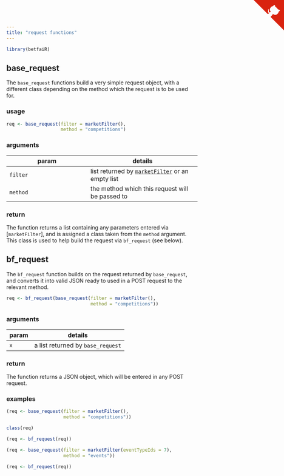 ```yaml
---
title: "request functions"
---
```


```r
library(betfaiR)
```

## base_request

The `base_request` functions build a very simple request object, with a different class depending on the method which the request is to be used for.

### usage

```r
req <- base_request(filter = marketFilter(),
                    method = "competitions")
```

### arguments

param | details
------|--------
`filter` | list returned by [`marketFilter`](marketFilter.html) or an empty list
`method` | the method which this request will be passed to

### return

The function returns a list containing any parameters entered via [`marketFilter`], and is assigned a class taken from the `method` argument.  This class is used to help build the request via `bf_request` (see below).

## bf_request

The `bf_request` function builds on the request returned by `base_request`, and converts it into valid JSON ready to used in a POST request to the relevant method.

```r
req <- bf_request(base_request(filter = marketFilter(),
                               method = "competitions"))
```

### arguments

param | details
------|--------
`x` | a list returned by `base_request`

### return

The function returns a JSON object, which will be entered in any POST request.

### examples

```r
(req <- base_request(filter = marketFilter(),
                     method = "competitions"))

class(req)

(req <- bf_request(req))

(req <- base_request(filter = marketFilter(eventTypeIds = 7),
                     method = "events"))

(req <- bf_request(req))
```


<a href="https://github.com/durtal/betfaiR" class="github-corner"><svg width="80" height="80" viewBox="0 0 250 250" style="fill:#d9230f; color:#fcfcfc; position: absolute; top: 0; border: 0; right: 0;"><path d="M0,0 L115,115 L130,115 L142,142 L250,250 L250,0 Z"></path><path d="M128.3,109.0 C113.8,99.7 119.0,89.6 119.0,89.6 C122.0,82.7 120.5,78.6 120.5,78.6 C119.2,72.0 123.4,76.3 123.4,76.3 C127.3,80.9 125.5,87.3 125.5,87.3 C122.9,97.6 130.6,101.9 134.4,103.2" fill="currentColor" style="transform-origin: 130px 106px;" class="octo-arm"></path><path d="M115.0,115.0 C114.9,115.1 118.7,116.5 119.8,115.4 L133.7,101.6 C136.9,99.2 139.9,98.4 142.2,98.6 C133.8,88.0 127.5,74.4 143.8,58.0 C148.5,53.4 154.0,51.2 159.7,51.0 C160.3,49.4 163.2,43.6 171.4,40.1 C171.4,40.1 176.1,42.5 178.8,56.2 C183.1,58.6 187.2,61.8 190.9,65.4 C194.5,69.0 197.7,73.2 200.1,77.6 C213.8,80.2 216.3,84.9 216.3,84.9 C212.7,93.1 206.9,96.0 205.4,96.6 C205.1,102.4 203.0,107.8 198.3,112.5 C181.9,128.9 168.3,122.5 157.7,114.1 C157.9,116.9 156.7,120.9 152.7,124.9 L141.0,136.5 C139.8,137.7 141.6,141.9 141.8,141.8 Z" fill="currentColor" class="octo-body"></path></svg></a><style>.github-corner:hover .octo-arm{animation:octocat-wave 560ms ease-in-out}@keyframes octocat-wave{0%,100%{transform:rotate(0)}20%,60%{transform:rotate(-25deg)}40%,80%{transform:rotate(10deg)}}@media (max-width:500px){.github-corner:hover .octo-arm{animation:none}.github-corner .octo-arm{animation:octocat-wave 560ms ease-in-out}}</style>
